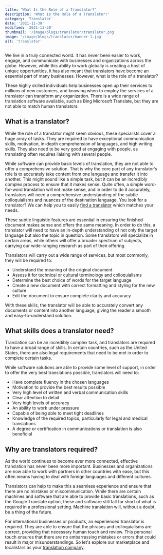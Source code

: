 ```yaml
---
title: 'What Is the Role of a Translator?'
description: 'What Is the Role of a Translator?'
category: 'Translator'
date: '2021-11-30'
modified: '2021-11-30'
thumbnail: '/image/blogs/translator/translator.png'
image: '/image/blogs/translator/banner-1.jpg'
alt: 'translator'
---
```


We live in a truly connected world. It has never been easier to work, engage, and communicate with businesses and organizations across the globe. However, while this ability to work globally is creating a host of unique opportunities, it has also meant that translators have become an essential part of many businesses. However, what is the role of a translator?

These highly skilled individuals help businesses open up their services to millions of new customers, and knowing when to employ the services of a translator can transform any organization. There is a wide range of translation software available, such as Bing Microsoft Translate, but they are not able to match human translators.

## What is a translator?

While the role of a translator might seem obvious, these specialists cover a huge array of tasks. They are required to have exceptional communication skills, motivation, in-depth comprehension of languages, and high writing skills. They also need to be very good at engaging with people, as translating often requires liaising with several people.

While software can provide basic levels of translation, they are not able to offer a comprehensive solution. That is why the core part of any translator’s role is to accurately take content from one language and transfer it into another. This might sound like a simple task, but it can be an incredibly complex process to ensure that it makes sense. Quite often, a simple word-for-word translation will not make sense, and in order to do it accurately, translators will need a comprehensive understanding of the subtle colloquialisms and nuances of the destination language. You look for a translator? We can help you to easily <a href="/translator" title="find a translator">find a translator</a> which matches your needs.

These subtle linguistic features are essential in ensuring the finished document makes sense and offers the same meaning. In order to do this, a translator will need to have an in-depth understanding of not only the target language but also the topic in question. Some translators will specialize in certain areas, while others will offer a broader spectrum of subjects, carrying our wide-ranging research as part of their offering.

Translators will carry out a wide range of services, but most commonly, they will be required to:

- Understand the meaning of the original document
- Assess it for technical or cultural terminology and colloquialisms
- Determine the best choice of words for the target language
- Create a new document with correct formatting and styling for the new culture
- Edit the document to ensure complete clarity and accuracy

With these skills, the translator will be able to accurately convert any documents or content into another language, giving the reader a smooth and easy-to-understand solution.

## What skills does a translator need?

Translation can be an incredibly complex task, and translators are required to have a broad range of skills. In certain countries, such as the United States, there are also legal requirements that need to be met in order to complete certain tasks.

While software solutions are able to provide some level of support, in order to offer the very best translations possible, translators will need to:

- Have complete fluency in the chosen languages
- Motivation to provide the best results possible
- Very high level of written and verbal communication skills
- Clear attention to detail
- Very high levels of accuracy
- An ability to work under pressure
- Capable of being able to meet tight deadlines
- Knowledge of the required topics, particularly for legal and medical translations
- A degree or certification in communications or translation is also beneficial

## Why are translators required?

As the world continues to become ever more connected, effective translation has never been more important. Businesses and organizations are now able to work with partners in other countries with ease, but this often means having to deal with foreign languages and different cultures.

Translators can help to make this a seamless experience and ensure that there are no mistakes or miscommunication. While there are certain machines and software that are able to provide basic translations, such as the Google Translate option, these and software still fall far short of what is required in a professional setting. Machine translation will, without a doubt, be a thing of the future.

For international businesses or products, an experienced translator is required. They are able to ensure that the phrases and colloquialisms are correct, providing that necessary human touch and review. This personal touch ensures that there are no embarrassing mistakes or errors that could result in major misunderstandings. So let's explore our marketplace and localistars as your <a href="https://localistars.com" title="translation company">translation company</a>.
